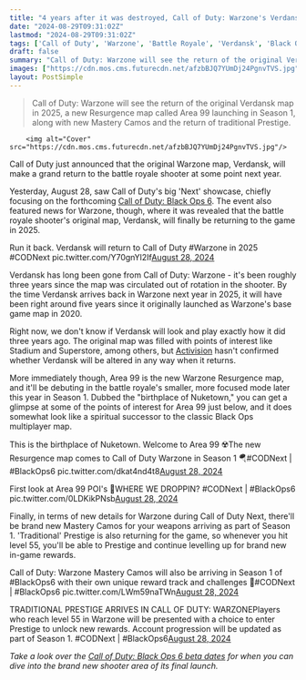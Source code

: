 ```yaml
---
title: "4 years after it was destroyed, Call of Duty: Warzone's Verdansk map will make a comeback in 2025"
date: "2024-08-29T09:31:02Z"
lastmod: "2024-08-29T09:31:02Z"
tags: ['Call of Duty', 'Warzone', 'Battle Royale', 'Verdansk', 'Black Ops 6', 'Area 99', 'Resurgence', 'Mastery Camos', 'Prestige']
draft: false
summary: "Call of Duty: Warzone will see the return of the original Verdansk map in 2025, a new Resurgence map called Area 99 launching in Season 1, along with new Mastery Camos and the return of traditional Prestige."
images: ["https://cdn.mos.cms.futurecdn.net/afzbBJQ7YUmDj24PgnvTVS.jpg"]
layout: PostSimple
---
```

> Call of Duty: Warzone will see the return of the original Verdansk map in 2025, a new Resurgence map called Area 99 launching in Season 1, along with new Mastery Camos and the return of traditional Prestige.


        <img alt="Cover" src="https://cdn.mos.cms.futurecdn.net/afzbBJQ7YUmDj24PgnvTVS.jpg"/>
        
Call of Duty just announced that the original Warzone map, Verdansk, will make a grand return to the battle royale shooter at some point next year.

Yesterday, August 28, saw Call of Duty's big 'Next' showcase, chiefly focusing on the forthcoming [Call of Duty: Black Ops 6](https://www.gamesradar.com/games/call-of-duty/call-of-duty-black-ops-6-guide/). The event also featured news for Warzone, though, where it was revealed that the battle royale shooter's original map, Verdansk, will finally be returning to the game in 2025.

Run it back. Verdansk will return to Call of Duty #Warzone in 2025 #CODNext pic.twitter.com/Y70gnYl2If[August 28, 2024](https://twitter.com/CallofDuty/status/1828873802551271432)

Verdansk has long been gone from Call of Duty: Warzone - it's been roughly three years since the map was circulated out of rotation in the shooter. By the time Verdansk arrives back in Warzone next year in 2025, it will have been right around five years since it originally launched as Warzone's base game map in 2020.

Right now, we don't know if Verdansk will look and play exactly how it did three years ago. The original map was filled with points of interest like Stadium and Superstore, among others, but [Activision](https://www.gamesradar.com/tag/activision/) hasn't confirmed whether Verdansk will be altered in any way when it returns.

More immediately though, Area 99 is the new Warzone Resurgence map, and it'll be debuting in the battle royale's smaller, more focused mode later this year in Season 1. Dubbed the "birthplace of Nuketown," you can get a glimpse at some of the points of interest for Area 99 just below, and it does somewhat look like a spiritual successor to the classic Black Ops multiplayer map.

This is the birthplace of Nuketown. Welcome to Area 99 ☢️The new Resurgence map comes to Call of Duty Warzone in Season 1 🪂#CODNext | #BlackOps6 pic.twitter.com/dkat4nd4t8[August 28, 2024](https://twitter.com/CallofDuty/status/1828860081078726894)

First look at Area 99 POI's 👀WHERE WE DROPPIN? #CODNext | #BlackOps6 pic.twitter.com/0LDKikPNsb[August 28, 2024](https://twitter.com/CallofDuty/status/1828859991027265675)

Finally, in terms of new details for Warzone during Call of Duty Next, there'll be brand new Mastery Camos for your weapons arriving as part of Season 1. 'Traditional' Prestige is also returning for the game, so whenever you hit level 55, you'll be able to Prestige and continue levelling up for brand new in-game rewards. 

Call of Duty: Warzone Mastery Camos will also be arriving in Season 1 of #BlackOps6 with their own unique reward track and challenges 👀#CODNext | #BlackOps6 pic.twitter.com/LWm59naTWn[August 28, 2024](https://twitter.com/CallofDuty/status/1828871261339922477)

TRADITIONAL PRESTIGE ARRIVES IN CALL OF DUTY: WARZONEPlayers who reach level 55 in Warzone will be presented with a choice to enter Prestige to unlock new rewards. Account progression will be updated as part of Season 1. #CODNext | #BlackOps6[August 28, 2024](https://twitter.com/CallofDuty/status/1828871369422967029)

*Take a look over the *[<em>Call of Duty: Black Ops 6 beta dates</em>](https://www.gamesradar.com/games/call-of-duty/call-of-duty-black-ops-6-beta-dates-revealed-and-for-the-first-time-its-happening-at-the-same-time-on-playstation-xbox-and-pc/)* for when you can dive into the brand new shooter area of its final launch.*
        